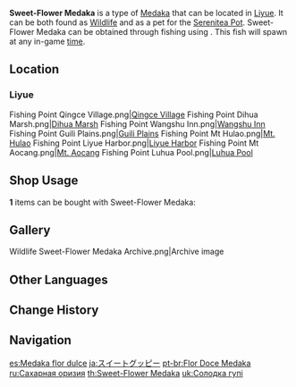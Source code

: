 {{About|the fish|the [[furnishing]]|Ornamental Sweet-Flower Medaka}}
{{Item Infobox
|id           = 131002
|image        = Item Sweet-Flower Medaka.png
|type         = Fish
|invCategory  = Materials
|lbFamily     = Fish
|lbGroup      = Medaka
|lbType       = Wildlife
|location     = [[Liyue]]
|quality      = 3
|description  = A lively, energetic fish famous for its petal-shaped tail.<br />It might be because this fish has a sweet tooth, but every bone in its body seems to serve as an antenna to seek out sweet treats. Following this absolute ideology, they swim through every creek and river in [[Teyvat]] in search of tasty sweets. True egalitarians, they will never reject any morsel, and certainly not because there's a hook attached. Have bait, will bite, as they say.<br />Beginner friendly.
|source1      = [[Fishing]]
}}
'''Sweet-Flower Medaka''' is a type of [[Medaka]] that can be located in [[Liyue]]. It can be both found as [[Wildlife]] and as a pet for the [[Serenitea Pot]]. Sweet-Flower Medaka can be obtained through fishing using {{Item|Fruit Paste Bait|20}}. This fish will spawn at any in-game [[time]].

==Location==
{{Main|Fishing Points}}
===Liyue===
<gallery>
Fishing Point Qingce Village.png|[[Fishing/Fishing Point#Qingce Village|Qingce Village]]
Fishing Point Dihua Marsh.png|[[Fishing/Fishing Point#Dihua Marsh|Dihua Marsh]]
Fishing Point Wangshu Inn.png|[[Fishing/Fishing Point#Wangshu Inn|Wangshu Inn]]
Fishing Point Guili Plains.png|[[Fishing/Fishing Point#Guili Plains|Guili Plains]]
Fishing Point Mt Hulao.png|[[Fishing/Fishing Point#Mt. Hulao|Mt. Hulao]]
Fishing Point Liyue Harbor.png|[[Fishing/Fishing Point#Liyue Harbor|Liyue Harbor]]
Fishing Point Mt Aocang.png|[[Fishing/Fishing Point#Mt. Aocang|Mt. Aocang]]
Fishing Point Luhua Pool.png|[[Fishing/Fishing Point#Luhua Pool|Luhua Pool]]
</gallery>

==Shop Usage==
'''1''' items can be bought with Sweet-Flower Medaka:
{{Shop/Header|currency=Fish}}
{{Shop|Wishmaker|{{Card|Medaka|20}}{{Card|Sweet-Flower Medaka|20}}{{Card|Betta|20}}{{Card|Brown Shirakodai|20}}|1}}
{{Shop/Footer}}

==Gallery==
<gallery>
Wildlife Sweet-Flower Medaka Archive.png|Archive image
</gallery>

==Other Languages==
{{Other Languages
|en      = Sweet-Flower Medaka
|zhs     = 甜甜花鳉
|zhs_rm  = Tiántián Huājiāng
|zht     = 甜甜花鱂
|zht_rm  = Tiántián Huājiāng
|zh_tl   = Sweet Guppy
|ja      = スイートグッピー
|ja_rm   = Suiito Guppii
|ja_tl   = Sweet Guppy
|ko      = 달콤달콤 구피
|ko_rm   = Dalkom-dalkom Gupi
|ko_tl   = Sweet Guppy
|es      = Medaka flor dulce
|es_tl   = Sweet Flower Medaka
|fr      = Médaka sucrant
|fr_tl   = Sweetening Medaka
|ru      = Сахарная оризия
|ru_tl   = Sugar Oryzias
|th      = Sweet-Flower Medaka
|vi      = Cá Khổng Tước Ngọt
|vi_tl   = 
|de      = Zuckerblumen-Medaka
|de_tl   = Sugar-Flower Medaka
|id      = Sweet-Flower Medaka
|pt      = Flor Doce Medaka
|pt_tl   = 
|tr      = Sevimli Lepistes
|tr_tl   = 
|it      = Medaka goloso
|it_tl   = 
}}

==Change History==
{{Change History|2.1}}

==Navigation==
{{Material Navbox|type=Fishing Materials|state=collapsed}}
{{Wildlife Navbox}}

[[es:Medaka flor dulce]]
[[ja:スイートグッピー]]
[[pt-br:Flor Doce Medaka]]
[[ru:Сахарная оризия]]
[[th:Sweet-Flower Medaka]]
[[uk:Солодка гупі]]